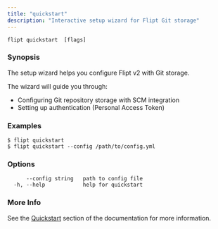 ```yaml
---
title: "quickstart"
description: "Interactive setup wizard for Flipt Git storage"
---
```


```
flipt quickstart  [flags]
```

### Synopsis

The setup wizard helps you configure Flipt v2 with Git storage.

The wizard will guide you through:

- Configuring Git repository storage with SCM integration
- Setting up authentication (Personal Access Token)

### Examples

```
$ flipt quickstart
$ flipt quickstart --config /path/to/config.yml
```

### Options

```
      --config string   path to config file
  -h, --help            help for quickstart
```

### More Info

See the [Quickstart](/v2/quickstart) section of the documentation for more information.
